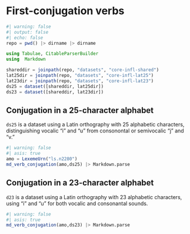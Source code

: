 # First-conjugation verbs

```julia
#| warning: false
#| output: false
#| echo: false
repo = pwd() |> dirname |> dirname

using Tabulae, CitableParserBuilder
using  Markdown

shareddir = joinpath(repo, "datasets", "core-infl-shared") 
lat25dir = joinpath(repo, "datasets", "core-infl-lat25") 
lat23dir = joinpath(repo, "datasets", "core-infl-lat23") 
ds25 = dataset([shareddir, lat25dir])
ds23 = dataset([shareddir, lat23dir])
```


## Conjugation in a 25-character alphabet

`ds25` is a dataset using a Latin orthography with 25 alphabetic characters, distinguishing vocalic "i" and "u" from consonontal or semivocalic "j" and "v."

```julia
#| warning: false
#| asis: true
amo = LexemeUrn("ls.n2280")
md_verb_conjugation(amo,ds25) |> Markdown.parse
```




## Conjugation in a 23-character alphabet



`d23` is a dataset using a Latin orthography with 23 alphabetic characters, using "i" and "u" for both vocalic and consonantal sounds.


```julia
#| warning: false
#| asis: true
md_verb_conjugation(amo,ds23) |> Markdown.parse
```